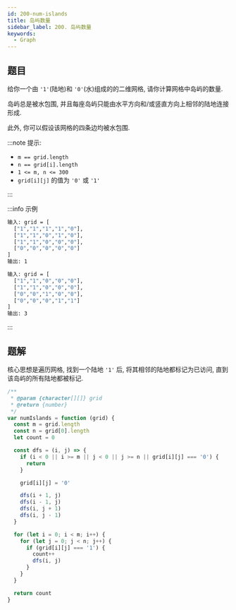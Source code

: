```yaml
---
id: 200-num-islands
title: 岛屿数量
sidebar_label: 200. 岛屿数量
keywords:
  - Graph
---
```


## 题目

给你一个由 `'1'`(陆地)和 `'0'`(水)组成的的二维网格, 请你计算网格中岛屿的数量.

岛屿总是被水包围, 并且每座岛屿只能由水平方向和/或竖直方向上相邻的陆地连接形成.

此外, 你可以假设该网格的四条边均被水包围.

:::note 提示:

- `m == grid.length`
- `n == grid[i].length`
- `1 <= m, n <= 300`
- `grid[i][j]` 的值为 `'0'` 或 `'1'`

:::

:::info 示例

```bash
输入: grid = [
  ["1","1","1","1","0"],
  ["1","1","0","1","0"],
  ["1","1","0","0","0"],
  ["0","0","0","0","0"]
]
输出: 1
```

```bash
输入: grid = [
  ["1","1","0","0","0"],
  ["1","1","0","0","0"],
  ["0","0","1","0","0"],
  ["0","0","0","1","1"]
]
输出: 3
```

:::

## 题解

核心思想是遍历网格, 找到一个陆地 `'1'` 后, 将其相邻的陆地都标记为已访问, 直到该岛屿的所有陆地都被标记.

```ts
/**
 * @param {character[][]} grid
 * @return {number}
 */
var numIslands = function (grid) {
  const m = grid.length
  const n = grid[0].length
  let count = 0

  const dfs = (i, j) => {
    if (i < 0 || i >= m || j < 0 || j >= n || grid[i][j] === '0') {
      return
    }

    grid[i][j] = '0'

    dfs(i + 1, j)
    dfs(i - 1, j)
    dfs(i, j + 1)
    dfs(i, j - 1)
  }

  for (let i = 0; i < m; i++) {
    for (let j = 0; j < n; j++) {
      if (grid[i][j] === '1') {
        count++
        dfs(i, j)
      }
    }
  }

  return count
}
```
